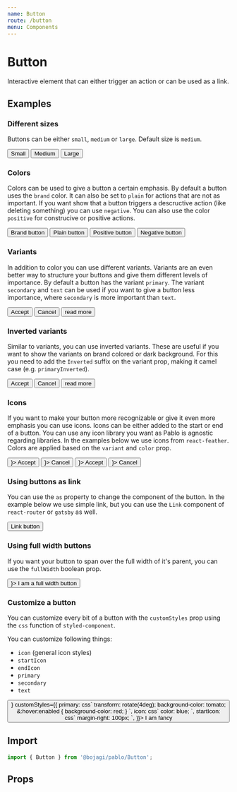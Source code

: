 ```yaml
---
name: Button
route: /button
menu: Components
---
```



# Button

Interactive element that can either trigger an action or can be used as a link.

## Examples

### Different sizes

Buttons can be either `small`, `medium` or `large`. Default size is `medium`.

<Playground>
  <Box mx={-4}>  
    <Button size="small" mx={1}>
      Small
    </Button>
    <Button mx={1}>
      Medium
    </Button>
    <Button size="large" mx={1}>
      Large
    </Button>
  </Box>
</Playground>

### Colors

Colors can be used to give a button a certain emphasis. By default a button uses the `brand` color.
It can also be set to `plain` for actions that are not as important. If you want show that a button
triggers a descructive action (like deleting something) you can use `negative`. 
You can also use the color `positive` for construcive or positive actions.

<Playground>
  <Box mx={-4}>  
    <Button mx={1}>
      Brand button
    </Button>
    <Button color="plain" mx={1}>
      Plain button
    </Button>
    <Button color="positive" mx={1}>
      Positive button
    </Button>
    <Button color="negative" mx={1}>
      Negative button
    </Button>
  </Box>
</Playground>

### Variants

In addition to color you can use different variants. Variants are an even better way to structure your
buttons and give them different levels of importance. By default a button has the variant `primary`.
The variant `secondary` and `text` can be used if you want to give a button less importance, 
where `secondary` is more important than `text`.

<Playground>
  <Box mx={-4}>  
    <Button mx={1}>
      Accept
    </Button>
    <Button variant="secondary" mx={1}>
      Cancel
    </Button>
    <Button variant="text" mx={1}>
      read more
    </Button>
  </Box>
</Playground>

### Inverted variants

Similar to variants, you can use inverted variants. These are useful if you want to show the variants
on brand colored or dark background. For this you need to add the `Inverted` suffix on the variant prop,
making it camel case (e.g. `primaryInverted`).

<Playground>
  <Box borderRadius={4} py={6} px={4}  bgColor="brand.main">  
    <Button variant="primaryInverted" mx={1}>
      Accept
    </Button>
    <Button variant="secondaryInverted" mx={1}>
      Cancel
    </Button>
    <Button variant="textInverted" mx={1}>
      read more
    </Button>
  </Box>
</Playground>

### Icons

If you want to make your button more recognizable or give it even more emphasis you can use icons.
Icons can be either added to the start or end of a button. You can use any icon library you want
as Pablo is agnostic regarding libraries. In the examples below we use icons from `react-feather`.
Colors are applied based on the `variant` and `color` prop.

<Playground>
  <Box display="flex" alignItems="center" mx={-4}>
    <Button mx={1} endIcon={<GitPullRequest size={16} />}>
      Accept
    </Button>
    <Button mx={1} startIcon={<GitPullRequest size={16} />}>
      Cancel
    </Button>
    <Button mx={1} variant="secondary" endIcon={<GitPullRequest size={16} />}>
      Accept
    </Button>
    <Button mx={1} variant="secondary" startIcon={<GitPullRequest size={16} />}>
      Cancel
    </Button>
  </Box>
</Playground>

### Using buttons as link

You can use the `as` property to change the component of the button. 
In the example below we use simple link, but you can use the `Link` component 
of `react-router` or `gatsby` as well.

<Playground>
  <Button as="a" href="https://bojagi.io" target="_blank">
    Link button
  </Button>
</Playground>

### Using full width buttons
If you want your button to span over the full width of it's parent, you can use the `fullWidth` boolean prop.

<Playground>
  <Button fullWidth endIcon={<GitPullRequest size={16} />}>
    I am a full width button
  </Button>
</Playground>

### Customize a button

You can customize every bit of a button with the `customStyles` prop using the `css` function of `styled-component`.

You can customize following things: 

* `icon` (general icon styles)
* `startIcon`
* `endIcon`
* `primary`
* `secondary`
* `text`

<Playground>
  <Box display="flex" justifyContent="center">
    <Button startIcon={<GitPullRequest size={16} />} customStyles={{
      primary: css`
        transform: rotate(4deg);
        background-color: tomato;
        &:hover:enabled {
          background-color: red;
        }
      `,
      icon: css`
        color: blue;
      `,
      startIcon: css`
        margin-right: 100px;
      `,
    }}>
      I am fancy
    </Button>
  </Box>
</Playground>



## Import

```js
import { Button } from '@bojagi/pablo/Button';
```

## Props
<Props of={Button} />
